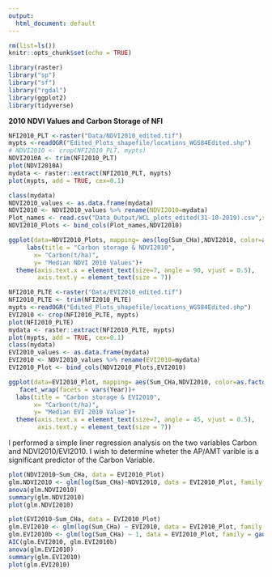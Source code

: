 ```yaml
---
output:
  html_document: default
---
```


```r
rm(list=ls())
knitr::opts_chunk$set(echo = TRUE)
```


```r
library(raster)
library("sp")
library("sf")
library("rgdal")
library(ggplot2)
library(tidyverse)

```

**2010 NDVI Values and Carbon Storage of NFI**

```r
NFI2010_PLT <-raster("Data/NDVI2010_edited.tif")
mypts <-readOGR("Edited_Plots_shapefile/locations_WGS84Edited.shp")
# NDVI2010 <- crop(NFI2010_PLT, mypts)
NDVI2010A <- trim(NFI2010_PLT)
plot(NDVI2010A)
mydata <- raster::extract(NFI2010_PLT, mypts)
plot(mypts, add = TRUE, cex=0.1)

class(mydata)
NDVI2010_values <- as.data.frame(mydata)
NDVI2010 <- NDVI2010_values %>% rename(NDVI2010=mydata)
Plot_names <- read.csv("Data_Output/WCL_plots_edited(31-10-2019).csv",stringsAsFactors = F)
NDVI2010_Plots <- bind_cols(Plot_names,NDVI2010)

```


```r
ggplot(data=NDVI2010_Plots, mapping= aes(log(Sum_CHa),NDVI2010, color=as.factor(Year)))+ geom_point(size= 0.0000005,alpha=0.5)+
     labs(title = "Carbon storage & NDVI2010", 
       x= "Carbon(t/ha)",
       y= "Median NDVI 2010 Values")+
  theme(axis.text.x = element_text(size=7, angle = 90, vjust = 0.5),
        axis.text.y = element_text(size = 7))
```

```r
NFI2010_PLTE <-raster("Data/EVI2010_edited.tif")
NFI2010_PLTE <- trim(NFI2010_PLTE)
mypts <-readOGR("Edited_Plots_shapefile/locations_WGS84Edited.shp")
EVI2010 <- crop(NFI2010_PLTE, mypts)
plot(NFI2010_PLTE)
mydata <- raster::extract(NFI2010_PLTE, mypts)
plot(mypts, add = TRUE, cex=0.1)
class(mydata)
EVI2010_values <- as.data.frame(mydata)
EVI2010 <- NDVI2010_values %>% rename(EVI2010=mydata)
EVI2010_Plot <- bind_cols(NDVI2010_Plots,EVI2010)
```

```r
ggplot(data=EVI2010_Plot, mapping= aes(Sum_CHa,NDVI2010, color=as.factor(Year)))+ geom_point(size= 0.0000005,alpha=0.5)+
   facet_wrap(facets = vars(Year))+
  labs(title = "Carbon storage & EVI2010", 
       x= "Carbon(t/ha)",
       y= "Median EVI 2010 Value")+
  theme(axis.text.x = element_text(size=7, angle = 45, vjust = 0.5),
        axis.text.y = element_text(size = 7))
```



I performed a simple liner regression analysis on the two variables Carbon and NDVI2010/EVI2010. I wish to determine wheter the AP/AMT varible is a significant predictor of the Carbon Variable. 


```r
plot(NDVI2010~Sum_CHa, data = EVI2010_Plot)
glm.NDVI2010 <- glm(log(Sum_CHa)~NDVI2010, data = EVI2010_Plot, family = gaussian (link = "identity"))
anova(glm.NDVI2010)
summary(glm.NDVI2010)
plot(glm.NDVI2010)
```
```r
plot(EVI2010~Sum_CHa, data = EVI2010_Plot)
glm.EVI2010 <- glm(log(Sum_CHa) ~ EVI2010, data = EVI2010_Plot, family = gaussian(link = "identity"))
glm.EVI2010b <- glm(log(Sum_CHa) ~ 1, data = EVI2010_Plot, family = gaussian(link = "identity"))
AIC(glm.EVI2010, glm.EVI2010b)
anova(glm.EVI2010)
summary(glm.EVI2010)
plot(glm.EVI2010)
```



